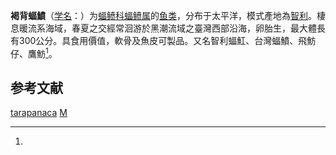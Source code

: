 {{Speciesbox 
| taxon = Mobula tarapacana
| status = VU
| status_system = IUCN3.1 
| status_ref=<ref name=IUCN>{{IUCN|version=2016.02|assessors=Pardo, S.A., Walls, R.H.L. & Bigman, J.S.|year=2016|id=60199|title=Mobula tarapanaca|downloaded=2018-7-17}}</ref>
| image = Devil ray (Mobula tarapacana) (47778156082).jpg
| authority = ({{le|魯道夫·菲利比|Rodolfo Amando Philippi|Philippi}}, 1892)
|synonyms={{species list
|Cephaloptera tarapacana|Philippi, 1892
|Mobula coilloti|Cadenat & Rancurel, 1960<ref name=fdtw>[http://fishdb.sinica.edu.tw/chi/species.php?id=383166 台灣魚類資料庫 ''Mobula tarapacana'']</ref>
|Mobula formosana|Teng, 1962
}}}}

'''褐背蝠鱝'''（[[学名|学名]]：{{lang|la|''Mobula tarapacana''}}）为[[蝠鲼科|蝠鲼科]][[蝠鲼属|蝠鲼属]]的[[鱼类|鱼类]]，分布于太平洋，模式產地為[[智利|智利]]。棲息暖流系海域，春夏之交經常洄游於黑潮流域之臺灣西部沿海，卵胎生，最大體長有300公分。具食用價值，軟骨及魚皮可製品。又名智利蝠魟、台灣蝠鱝、飛魴仔、鷹魴<ref name=fdtw/>。

== 参考文献 ==
{{reflist}}

{{commons|Mobula tarapacan}}
{{Taxonbar}}

[[Category:蝠鱝屬|tarapanaca]]
[[Category:1892年描述的魚類|M]]